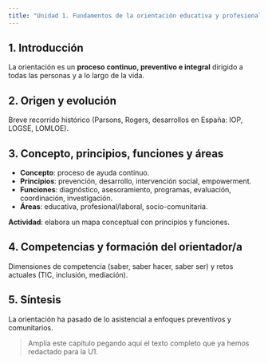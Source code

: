 ```yaml
---
title: "Unidad 1. Fundamentos de la orientación educativa y profesional"
---
```


## 1. Introducción
La orientación es un **proceso continuo, preventivo e integral** dirigido a todas las personas y a lo largo de la vida.

## 2. Origen y evolución
Breve recorrido histórico (Parsons, Rogers, desarrollos en España: IOP, LOGSE, LOMLOE).

## 3. Concepto, principios, funciones y áreas
- **Concepto**: proceso de ayuda continuo.
- **Principios**: prevención, desarrollo, intervención social, empowerment.
- **Funciones**: diagnóstico, asesoramiento, programas, evaluación, coordinación, investigación.
- **Áreas**: educativa, profesional/laboral, socio-comunitaria.

::: {.callout-note}
**Actividad**: elabora un mapa conceptual con principios y funciones.
:::

## 4. Competencias y formación del orientador/a
Dimensiones de competencia (saber, saber hacer, saber ser) y retos actuales (TIC, inclusión, mediación).

## 5. Síntesis
La orientación ha pasado de lo asistencial a enfoques preventivos y comunitarios.

> Amplía este capítulo pegando aquí el texto completo que ya hemos redactado para la U1.